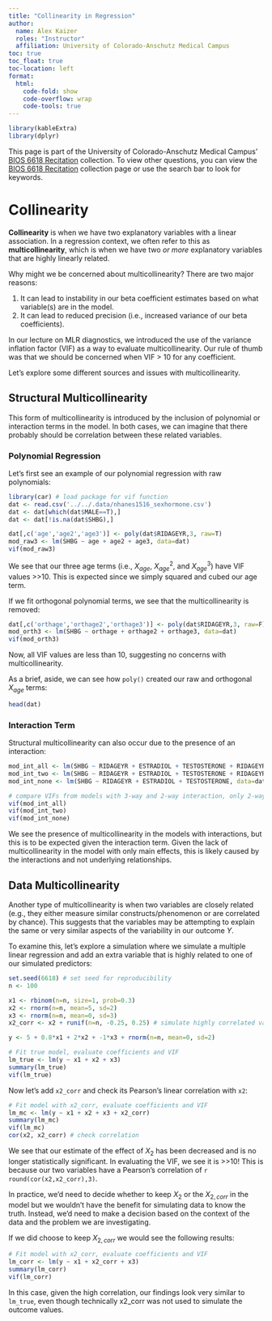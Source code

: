 ```yaml
---
title: "Collinearity in Regression"
author: 
  name: Alex Kaizer
  roles: "Instructor"
  affiliation: University of Colorado-Anschutz Medical Campus
toc: true
toc_float: true
toc-location: left
format:
  html:
    code-fold: show
    code-overflow: wrap 
    code-tools: true
---
```


```r
library(kableExtra)
library(dplyr)
```

This page is part of the University of Colorado-Anschutz Medical Campus' [BIOS 6618 Recitation](/recitation/index.qmd) collection. To view other questions, you can view the [BIOS 6618 Recitation](/recitation/index.qmd) collection page or use the search bar to look for keywords.

# Collinearity

**Collinearity** is when we have two explanatory variables with a linear association. In a regression context, we often refer to this as **multicollinearity**, which is when we have two *or more* explanatory variables that are highly linearly related.

Why might we be concerned about multicollinearity? There are two major reasons:

1. It can lead to instability in our beta coefficient estimates based on what variable(s) are in the model.
2. It can lead to reduced precision (i.e., increased variance of our beta coefficients).

In our lecture on MLR diagnostics, we introduced the use of the variance inflation factor (VIF) as a way to evaluate multicollinearity. Our rule of thumb was that we should be concerned when VIF > 10 for any coefficient.

Let's explore some different sources and issues with multicollinearity.


## Structural Multicollinearity

This form of multicollinearity is introduced by the inclusion of polynomial or interaction terms in the model. In both cases, we can imagine that there probably should be correlation between these related variables.

### Polynomial Regression

Let's first see an example of our polynomial regression with raw polynomials:

```r
library(car) # load package for vif function
dat <- read.csv('../../.data/nhanes1516_sexhormone.csv')
dat <- dat[which(dat$MALE==T),]
dat <- dat[!is.na(dat$SHBG),]

dat[,c('age','age2','age3')] <- poly(dat$RIDAGEYR,3, raw=T)
mod_raw3 <- lm(SHBG ~ age + age2 + age3, data=dat)
vif(mod_raw3)
```
We see that our three age terms (i.e., $X_{age}$, $X_{age}^2$, and $X_{age}^{3}$) have VIF values >>10. This is expected since we simply squared and cubed our age term.

If we fit orthogonal polynomial terms, we see that the multicollinearity is removed:

```r
dat[,c('orthage','orthage2','orthage3')] <- poly(dat$RIDAGEYR,3, raw=F)
mod_orth3 <- lm(SHBG ~ orthage + orthage2 + orthage3, data=dat)
vif(mod_orth3)
```

Now, all VIF values are less than 10, suggesting no concerns with multicollinearity.

As a brief, aside, we can see how `poly()` created our raw and orthogonal $X_{age}$ terms:

```r
head(dat)
```


### Interaction Term

Structural multicollinearity can also occur due to the presence of an interaction:

```r
mod_int_all <- lm(SHBG ~ RIDAGEYR + ESTRADIOL + TESTOSTERONE + RIDAGEYR*ESTRADIOL + RIDAGEYR*TESTOSTERONE + RIDAGEYR*ESTRADIOL*TESTOSTERONE, data=dat)
mod_int_two <- lm(SHBG ~ RIDAGEYR + ESTRADIOL + TESTOSTERONE + RIDAGEYR*ESTRADIOL + RIDAGEYR*TESTOSTERONE, data=dat)
mod_int_none <- lm(SHBG ~ RIDAGEYR + ESTRADIOL + TESTOSTERONE, data=dat)

# compare VIFs from models with 3-way and 2-way interaction, only 2-way interaction, only main effects
vif(mod_int_all)
vif(mod_int_two)
vif(mod_int_none)
```

We see the presence of multicollinearity in the models with interactions, but this is to be expected given the interaction term. Given the lack of multicollinearity in the model with only main effects, this is likely caused by the interactions and not underlying relationships.

## Data Multicollinearity 

Another type of multicollinearity is when two variables are closely related (e.g., they either measure similar constructs/phenomenon or are correlated by chance). This suggests that the variables may be attempting to explain the same or very similar aspects of the variability in our outcome $Y$.

To examine this, let's explore a simulation where we simulate a multiple linear regression and add an extra variable that is highly related to one of our simulated predictors:

```r
set.seed(6618) # set seed for reproducibility
n <- 100

x1 <- rbinom(n=n, size=1, prob=0.3)
x2 <- rnorm(n=n, mean=5, sd=2)
x3 <- rnorm(n=n, mean=0, sd=3)
x2_corr <- x2 + runif(n=n, -0.25, 0.25) # simulate highly correlated variable

y <- 5 + 0.8*x1 + 2*x2 + -1*x3 + rnorm(n=n, mean=0, sd=2)

# Fit true model, evaluate coefficients and VIF
lm_true <- lm(y ~ x1 + x2 + x3)
summary(lm_true)
vif(lm_true)
```

Now let's add `x2_corr` and check its Pearson's linear correlation with `x2`:

```r
# Fit model with x2_corr, evaluate coefficients and VIF
lm_mc <- lm(y ~ x1 + x2 + x3 + x2_corr)
summary(lm_mc)
vif(lm_mc)
cor(x2, x2_corr) # check correlation
```

We see that our estimate of the effect of $X_2$ has been decreased and is no longer statistically significant. In evaluating the VIF, we see it is >>10! This is because our two variables have a Pearson's correlation of `r round(cor(x2,x2_corr),3)`.

In practice, we'd need to decide whether to keep $X_2$ or the $X_{2,corr}$ in the model but we wouldn't have the benefit for simulating data to know the truth. Instead, we'd need to make a decision based on the context of the data and the problem we are investigating.

If we did choose to keep $X_{2,corr}$ we would see the following results:

```r
# Fit model with x2_corr, evaluate coefficients and VIF
lm_corr <- lm(y ~ x1 + x2_corr + x3)
summary(lm_corr)
vif(lm_corr)
```

In this case, given the high correlation, our findings look very similar to `lm_true`, even though technically x2_corr was not used to simulate the outcome values.

